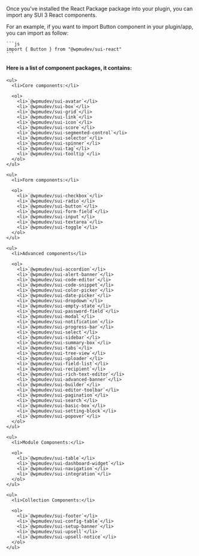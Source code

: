 

<Section contained={true} style={{ paddingTop: 0 }}>
  <p>
    Once you've installed the React Package package into your plugin, you
    can import any SUI 3 React components.
  </p>

  <p>
    For an example, if you want to import Button component in your plugin/app, you can import as follow:

    ```js
    import { Button } from "@wpmudev/sui-react"
    ```
  </p>

  <p>
    <h4>Here is a list of component packages, it contains:</h4>

    <ul>
      <li>Core components:</li>

      <ol>
        <li>`@wpmudev/sui-avatar`</li>
        <li>`@wpmudev/sui-box`</li>
        <li>`@wpmudev/sui-grid`</li>
        <li>`@wpmudev/sui-link`</li>
        <li>`@wpmudev/sui-icon`</li>
        <li>`@wpmudev/sui-score`</li>
        <li>`@wpmudev/sui-segmented-control`</li>
        <li>`@wpmudev/sui-selector`</li>
        <li>`@wpmudev/sui-spinner`</li>
        <li>`@wpmudev/sui-tag`</li>
        <li>`@wpmudev/sui-tooltip`</li>
      </ol>
    </ul>

    <ul>
      <li>Form components:</li>

      <ol>
        <li>`@wpmudev/sui-checkbox`</li>
        <li>`@wpmudev/sui-radio`</li>
        <li>`@wpmudev/sui-button`</li>
        <li>`@wpmudev/sui-form-field`</li>
        <li>`@wpmudev/sui-input`</li>
        <li>`@wpmudev/sui-textarea`</li>
        <li>`@wpmudev/sui-toggle`</li>
      </ol>
    </ul>

    <ul>
      <li>Advanced components</li>

      <ol>
        <li>`@wpmudev/sui-accordion`</li>
        <li>`@wpmudev/sui-alert-banner`</li>
        <li>`@wpmudev/sui-code-editor`</li>
        <li>`@wpmudev/sui-code-snippet`</li>
        <li>`@wpmudev/sui-color-picker`</li>
        <li>`@wpmudev/sui-date-picker`</li>
        <li>`@wpmudev/sui-dropdown`</li>
        <li>`@wpmudev/sui-empty-state`</li>
        <li>`@wpmudev/sui-password-field`</li>
        <li>`@wpmudev/sui-modal`</li>
        <li>`@wpmudev/sui-notification`</li>
        <li>`@wpmudev/sui-progress-bar`</li>
        <li>`@wpmudev/sui-select`</li>
        <li>`@wpmudev/sui-sidebar`</li>
        <li>`@wpmudev/sui-summary-box`</li>
        <li>`@wpmudev/sui-tabs`</li>
        <li>`@wpmudev/sui-tree-view`</li>
        <li>`@wpmudev/sui-uploader`</li>
        <li>`@wpmudev/sui-field-list`</li>
        <li>`@wpmudev/sui-recipient`</li>
        <li>`@wpmudev/sui-rich-text-editor`</li>
        <li>`@wpmudev/sui-advanced-banner`</li>
        <li>`@wpmudev/sui-builder`</li>
        <li>`@wpmudev/sui-editor-toolbar`</li>
        <li>`@wpmudev/sui-pagination`</li>
        <li>`@wpmudev/sui-search`</li>
        <li>`@wpmudev/sui-basic-box`</li>
        <li>`@wpmudev/sui-setting-block`</li>
        <li>`@wpmudev/sui-popover`</li>
      </ol>
    </ul>

    <ul>
      <li>Module Components:</li>

      <ol>
        <li>`@wpmudev/sui-table`</li>
        <li>`@wpmudev/sui-dashboard-widget`</li>
        <li>`@wpmudev/sui-navigation`</li>
        <li>`@wpmudev/sui-integration`</li>
      </ol>
    </ul>

    <ul>
      <li>Collection Components:</li>

      <ol>
        <li>`@wpmudev/sui-footer`</li>
        <li>`@wpmudev/sui-config-table`</li>
        <li>`@wpmudev/sui-setup-banner`</li>
        <li>`@wpmudev/sui-upsell`</li>
        <li>`@wpmudev/sui-upsell-notice`</li>
      </ol>
    </ul>
  </p>
</Section>
